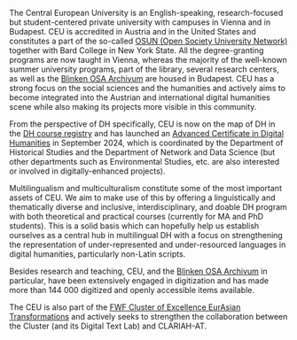 The Central European University is an English-speaking, research-focused but student-centered private university with campuses in Vienna and in Budapest. CEU is accredited in Austria and in the United States and constitutes a part of the so-called [OSUN (Open Society University Network)](https://opensocietyuniversitynetwork.org/) together with Bard College in New York State. All the degree-granting programs are now taught in Vienna, whereas the majority of the well-known summer university programs, part of the library, several research centers, as well as the [Blinken OSA Archivum](https://archivum.org/) are housed in Budapest. CEU has a strong focus on the social sciences and the humanities and actively aims to become integrated into the Austrian and international digital humanities scene while also making its projects more visible in this community.

From the perspective of DH specifically, CEU is now on the map of DH in the [DH course registry](https://dhcr.clarin-dariah.eu/?institution_id=1538\&city_id=120\&country_id=9) and has launched an [Advanced Certificate in Digital Humanities](https://historicalstudies.ceu.edu/advanced-certificate-digital-humanities) in September 2024, which is coordinated by the Department of Historical Studies and the Department of Network and Data Science (but other departments such as Environmental Studies, etc. are also interested or involved in digitally-enhanced projects).

Multilingualism and multiculturalism constitute some of the most important assets of CEU. We aim to make use of this by offering a linguistically and thematically diverse and inclusive, interdisciplinary, and doable DH program with both theoretical and practical courses (currently for MA and PhD students). This is a solid basis which can hopefully help us establish ourselves as a central hub in multilingual DH with a focus on strengthening the representation of under-represented and under-resourced languages in digital humanities, particularly non-Latin scripts.

Besides research and teaching, CEU, and the [Blinken OSA Archivum](https://archivum.org/) in particular, have been extensively engaged in digitization and has made more than 144 000 digitized and openly accessible items available.

The CEU is also part of the [FWF Cluster of Excellence EurAsian Transformations](https://www.oeaw.ac.at/eurasian-transformations/home) and actively seeks to strengthen the collaboration between the Cluster (and its Digital Text Lab) and CLARIAH-AT.

